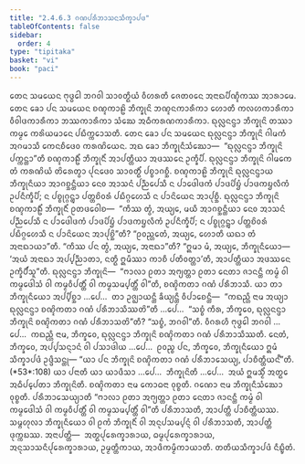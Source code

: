 ```yaml
---
title: "2.4.6.3 ᨣᨱᨸᩁᩥᨽᩣᩈᨶᩈᩥᨠ᩠ᨡᩣᨸᨴ"
tableOfContents: false
sidebar:
  order: 4
type: "tipitaka"
basket: "vi"
book: "paci"
---
```



<DynamicBreadcrumb />

<Division number="1033" book="paci">

<Paragraph number="3115" book="paci">
ᨲᩮᨶ ᩈᨾᨿᩮᨶ ᨻᩩᨴ᩠ᨵᩮᩤ ᨽᨣᩅᩤ ᩈᩣᩅᨲ᩠ᨳᩥᨿᩴ ᩅᩥᩉᩁᨲᩥ ᨩᩮᨲᩅᨶᩮ ᩋᨶᩣᨳᨸᩥᨱ᩠ᨯᩥᨠᩔ ᩋᩣᩁᩣᨾᩮ. ᨲᩮᨶ ᨡᩮᩣ ᨸᨶ ᩈᨾᨿᩮᨶ ᨧᨱ᩠ᨯᨠᩣᩊᩦ ᨽᩥᨠ᩠ᨡᩩᨶᩦ ᨽᨱ᩠ᨯᨶᨠᩣᩁᩥᨠᩣ ᩉᩮᩣᨲᩥ ᨠᩃᩉᨠᩣᩁᩥᨠᩣ ᩅᩥᩅᩤᨴᨠᩣᩁᩥᨠᩣ ᨽᩔᨠᩣᩁᩥᨠᩣ ᩈᩴᨥᩮ ᩋᨵᩥᨠᩁᨱᨠᩣᩁᩥᨠᩣ. ᨳᩩᩃᩖᨶᨶ᩠ᨴᩣ ᨽᩥᨠ᩠ᨡᩩᨶᩦ ᨲᩔᩣ ᨠᨾ᩠ᨾᩮ ᨠᩁᩦᨿᨾᩣᨶᩮ ᨸᨭᩥᨠ᩠ᨠᩮᩣᩈᨲᩥ. ᨲᩮᨶ ᨡᩮᩣ ᨸᨶ ᩈᨾᨿᩮᨶ ᨳᩩᩃᩖᨶᨶ᩠ᨴᩣ ᨽᩥᨠ᩠ᨡᩩᨶᩦ ᨣᩤᨾᨠᩴ ᩋᨣᨾᩣᩈᩥ ᨠᩮᨶᨧᩥᨴᩮᩅ ᨠᩁᨱᩦᨿᩮᨶ. ᩋᨳ ᨡᩮᩣ ᨽᩥᨠ᩠ᨡᩩᨶᩥᩈᩴᨥᩮᩣ—  “ᨳᩩᩃᩖᨶᨶ᩠ᨴᩣ ᨽᩥᨠ᩠ᨡᩩᨶᩦ ᨸᨠ᩠ᨠᨶ᩠ᨲᩣ”ᨲᩥ ᨧᨱ᩠ᨯᨠᩣᩊᩥᩴ ᨽᩥᨠ᩠ᨡᩩᨶᩥᩴ ᩋᩣᨸᨲ᩠ᨲᩥᨿᩣ ᩋᨴᩔᨶᩮ ᩏᨠ᩠ᨡᩥᨸᩥ. ᨳᩩᩃᩖᨶᨶ᩠ᨴᩣ ᨽᩥᨠ᩠ᨡᩩᨶᩦ ᨣᩤᨾᨠᩮ ᨲᩴ ᨠᩁᨱᩦᨿᩴ ᨲᩦᩁᩮᨲ᩠ᩅᩣ ᨸᩩᨶᨴᩮᩅ ᩈᩣᩅᨲ᩠ᨳᩥᩴ ᨸᨧ᩠ᨧᩣᨣᨧ᩠ᨨᩥ. ᨧᨱ᩠ᨯᨠᩣᩊᩦ ᨽᩥᨠ᩠ᨡᩩᨶᩦ ᨳᩩᩃᩖᨶᨶ᩠ᨴᩣᨿ ᨽᩥᨠ᩠ᨡᩩᨶᩥᨿᩣ ᩋᩣᨣᨧ᩠ᨨᨶ᩠ᨲᩥᨿᩣ ᨶᩮᩅ ᩋᩣᩈᨶᩴ ᨸᨬ᩠ᨬᨸᩮᩈᩥ ᨶ ᨸᩣᨴᩮᩤᨴᨠᩴ ᨸᩣᨴᨸᩦᨮᩴ ᨸᩣᨴᨠᨮᩃᩥᨠᩴ ᩏᨸᨶᩥᨠ᩠ᨡᩥᨸᩥ; ᨶ ᨸᨧ᩠ᨧᩩᨣ᩠ᨣᨶ᩠ᨲ᩠ᩅᩣ ᨸᨲ᩠ᨲᨧᩦᩅᩁᩴ ᨸᨭᩥᨣ᩠ᨣᩉᩮᩈᩥ ᨶ ᨸᩣᨶᩦᨿᩮᨶ ᩋᩣᨸᩩᨧ᩠ᨨᩥ. ᨳᩩᩃᩖᨶᨶ᩠ᨴᩣ ᨽᩥᨠ᩠ᨡᩩᨶᩦ ᨧᨱ᩠ᨯᨠᩣᩊᩥᩴ ᨽᩥᨠ᩠ᨡᩩᨶᩥᩴ ᩑᨲᨴᩅᩮᩤᨧ—  “ᨠᩥᩔ ᨲ᩠ᩅᩴ, ᩋᨿ᩠ᨿᩮ, ᨾᨿᩥ ᩋᩣᨣᨧ᩠ᨨᨶ᩠ᨲᩥᨿᩣ ᨶᩮᩅ ᩋᩣᩈᨶᩴ ᨸᨬ᩠ᨬᨸᩮᩈᩥ ᨶ ᨸᩣᨴᩮᩤᨴᨠᩴ ᨸᩣᨴᨸᩦᨮᩴ ᨸᩣᨴᨠᨮᩃᩥᨠᩴ ᩏᨸᨶᩥᨠ᩠ᨡᩥᨸᩥ; ᨶ ᨸᨧ᩠ᨧᩩᨣ᩠ᨣᨶ᩠ᨲ᩠ᩅᩣ ᨸᨲ᩠ᨲᨧᩦᩅᩁᩴ ᨸᨭᩥᨣ᩠ᨣᩉᩮᩈᩥ ᨶ ᨸᩣᨶᩦᨿᩮᨶ ᩋᩣᨸᩩᨧ᩠ᨨᩦ”ᨲᩥ? “ᩑᩅᨬ᩠ᩉᩮᨲᩴ, ᩋᨿ᩠ᨿᩮ, ᩉᩮᩣᨲᩥ ᨿᨳᩣ ᨲᩴ ᩋᨶᩣᨳᩣᨿᩣ”ᨲᩥ. “ᨠᩥᩔ ᨸᨶ ᨲ᩠ᩅᩴ, ᩋᨿ᩠ᨿᩮ, ᩋᨶᩣᨳᩣ”ᨲᩥ? “ᩍᨾᩣ ᨾᩴ, ᩋᨿ᩠ᨿᩮ, ᨽᩥᨠ᩠ᨡᩩᨶᩥᨿᩮᩣ—  ‘ᩋᨿᩴ ᩋᨶᩣᨳᩣ ᩋᨸ᩠ᨸᨬ᩠ᨬᩣᨲᩣ, ᨶᨲ᩠ᨳᩥ ᩍᨾᩥᩔᩣ ᨠᩣᨧᩥ ᨸᨲᩥᩅᨲ᩠ᨲᩣ’ᨲᩥ, ᩋᩣᨸᨲ᩠ᨲᩥᨿᩣ ᩋᨴᩔᨶᩮ ᩏᨠ᩠ᨡᩥᨸᩥᩴᩈᩪ”ᨲᩥ. ᨳᩩᩃᩖᨶᨶ᩠ᨴᩣ ᨽᩥᨠ᩠ᨡᩩᨶᩦ—  “ᨻᩣᩃᩣ ᩑᨲᩣ ᩋᨻ᩠ᨿᨲ᩠ᨲᩣ ᩑᨲᩣ ᨶᩮᨲᩣ ᨩᩣᨶᨶ᩠ᨲᩥ ᨠᨾ᩠ᨾᩴ ᩅᩤ ᨠᨾ᩠ᨾᨴᩮᩤᩈᩴ ᩅᩤ ᨠᨾ᩠ᨾᩅᩥᨸᨲ᩠ᨲᩥᩴ ᩅᩤ ᨠᨾ᩠ᨾᩈᨾ᩠ᨸᨲ᩠ᨲᩥᩴ ᩅᩤ”ᨲᩥ, ᨧᨱ᩠ᨯᩦᨠᨲᩣ ᨣᨱᩴ ᨸᩁᩥᨽᩣᩈᩥ.
</Paragraph>

<Paragraph number="3116" book="paci">
ᨿᩣ ᨲᩣ ᨽᩥᨠ᩠ᨡᩩᨶᩥᨿᩮᩣ ᩋᨸ᩠ᨸᩥᨧ᩠ᨨᩣ …ᨸᩮ…  ᨲᩣ ᩏᨩ᩠ᨫᩣᨿᨶ᩠ᨲᩥ ᨡᩥᨿ᩠ᨿᨶ᩠ᨲᩥ ᩅᩥᨸᩣᨧᩮᨶ᩠ᨲᩥ—  “ᨠᨳᨬ᩠ᩉᩥ ᨶᩣᨾ ᩋᨿ᩠ᨿᩣ ᨳᩩᩃᩖᨶᨶ᩠ᨴᩣ ᨧᨱ᩠ᨯᩦᨠᨲᩣ ᨣᨱᩴ ᨸᩁᩥᨽᩣᩈᩥᩔᨲᩦ”ᨲᩥ …ᨸᩮ…  “ᩈᨧ᩠ᨧᩴ ᨠᩥᩁ, ᨽᩥᨠ᩠ᨡᩅᩮ, ᨳᩩᩃᩖᨶᨶ᩠ᨴᩣ ᨽᩥᨠ᩠ᨡᩩᨶᩦ ᨧᨱ᩠ᨯᩦᨠᨲᩣ ᨣᨱᩴ ᨸᩁᩥᨽᩣᩈᨲᩦ”ᨲᩥ? “ᩈᨧ᩠ᨧᩴ, ᨽᨣᩅᩤ”ᨲᩥ. ᩅᩥᨣᩁᩉᩥ ᨻᩩᨴ᩠ᨵᩮᩤ ᨽᨣᩅᩤ …ᨸᩮ…  ᨠᨳᨬ᩠ᩉᩥ ᨶᩣᨾ, ᨽᩥᨠ᩠ᨡᩅᩮ, ᨳᩩᩃᩖᨶᨶ᩠ᨴᩣ ᨽᩥᨠ᩠ᨡᩩᨶᩦ ᨧᨱ᩠ᨯᩦᨠᨲᩣ ᨣᨱᩴ ᨸᩁᩥᨽᩣᩈᩥᩔᨲᩥ. ᨶᩮᨲᩴ, ᨽᩥᨠ᩠ᨡᩅᩮ, ᩋᨸ᩠ᨸᩈᨶ᩠ᨶᩣᨶᩴ ᩅᩤ ᨸᩈᩣᨴᩤᨿ …ᨸᩮ…  ᩑᩅᨬ᩠ᨧ ᨸᨶ, ᨽᩥᨠ᩠ᨡᩅᩮ, ᨽᩥᨠ᩠ᨡᩩᨶᩥᨿᩮᩣ ᩍᨾᩴ ᩈᩥᨠ᩠ᨡᩣᨸᨴᩴ ᩏᨴ᩠ᨴᩥᩈᨶ᩠ᨲᩩ—
</Paragraph>

</Division>
<Division number="1034" book="paci">

<Paragraph number="3117" book="paci">
<Emphasis>“ᨿᩣ ᨸᨶ ᨽᩥᨠ᩠ᨡᩩᨶᩦ ᨧᨱ᩠ᨯᩦᨠᨲᩣ ᨣᨱᩴ ᨸᩁᩥᨽᩣᩈᩮᨿ᩠ᨿ, ᨸᩣᨧᩥᨲ᩠ᨲᩥᨿᨶ᩺”</Emphasis>ᨲᩥ. (*53*:<Emphasis>108</Emphasis>)
</Paragraph>

</Division>
<Division number="1035" book="paci">

<Paragraph number="3118" book="paci">
<Emphasis>ᨿᩣ ᨸᨶᩣ</Emphasis>ᨲᩥ ᨿᩣ ᨿᩣᨴᩥᩈᩣ …ᨸᩮ…  <Emphasis>ᨽᩥᨠ᩠ᨡᩩᨶᩦ</Emphasis>ᨲᩥ …ᨸᩮ…  ᩋᨿᩴ ᩍᨾᩈ᩠ᨾᩥᩴ ᩋᨲ᩠ᨳᩮ ᩋᨵᩥᨸ᩠ᨸᩮᨲᩣ ᨽᩥᨠ᩠ᨡᩩᨶᩦᨲᩥ.
</Paragraph>

<Paragraph number="3119" book="paci">
<Emphasis>ᨧᨱ᩠ᨯᩦᨠᨲᩣ</Emphasis> ᨶᩣᨾ ᨠᩮᩣᨵᨶᩣ ᩅᩩᨧ᩠ᨧᨲᩥ.
</Paragraph>

<Paragraph number="3120" book="paci">
<Emphasis>ᨣᨱᩮᩣ</Emphasis> ᨶᩣᨾ ᨽᩥᨠ᩠ᨡᩩᨶᩥᩈᩴᨥᩮᩣ ᩅᩩᨧ᩠ᨧᨲᩥ.
</Paragraph>

<Paragraph number="3121" book="paci">
<Emphasis>ᨸᩁᩥᨽᩣᩈᩮᨿ᩠ᨿᩣ</Emphasis>ᨲᩥ “ᨻᩣᩃᩣ ᩑᨲᩣ ᩋᨻ᩠ᨿᨲ᩠ᨲᩣ ᩑᨲᩣ ᨶᩮᨲᩣ ᨩᩣᨶᨶ᩠ᨲᩥ ᨠᨾ᩠ᨾᩴ ᩅᩤ ᨠᨾ᩠ᨾᨴᩮᩤᩈᩴ ᩅᩤ ᨠᨾ᩠ᨾᩅᩥᨸᨲ᩠ᨲᩥᩴ ᩅᩤ ᨠᨾ᩠ᨾᩈᨾ᩠ᨸᨲ᩠ᨲᩥᩴ ᩅᩤ”ᨲᩥ ᨸᩁᩥᨽᩣᩈᨲᩥ, ᩋᩣᨸᨲ᩠ᨲᩥ ᨸᩣᨧᩥᨲ᩠ᨲᩥᨿᩔ. ᩈᨾ᩠ᨻᩉᩩᩃᩣ ᨽᩥᨠ᩠ᨡᩩᨶᩥᨿᩮᩣ ᩅᩤ ᩑᨠᩴ ᨽᩥᨠ᩠ᨡᩩᨶᩥᩴ ᩅᩤ ᩋᨶᩩᨸᩈᨾ᩠ᨸᨶ᩠ᨶᩴ ᩅᩤ ᨸᩁᩥᨽᩣᩈᨲᩥ, ᩋᩣᨸᨲ᩠ᨲᩥ ᨴᩩᨠ᩠ᨠᨭᩔ.
</Paragraph>

</Division>
<Division number="1036" book="paci">

<Paragraph number="3122" book="paci">
ᩋᨶᩣᨸᨲ᩠ᨲᩥ—  ᩋᨲ᩠ᨳᨸᩩᩁᩮᨠ᩠ᨡᩣᩁᩣᨿ, ᨵᨾ᩠ᨾᨸᩩᩁᩮᨠ᩠ᨡᩣᩁᩣᨿ, ᩋᨶᩩᩈᩣᩈᨶᩥᨸᩩᩁᩮᨠ᩠ᨡᩣᩁᩣᨿ, ᩏᨾ᩠ᨾᨲ᩠ᨲᩥᨠᩣᨿ, ᩋᩣᨴᩥᨠᨾ᩠ᨾᩥᨠᩣᨿᩣᨲᩥ.

</Paragraph>
</Division>

<Paragraph number="3123" type="center" book="paci">
ᨲᨲᩥᨿᩈᩥᨠ᩠ᨡᩣᨸᨴᩴ ᨶᩥᨭ᩠ᨮᩥᨲᩴ.
</Paragraph>